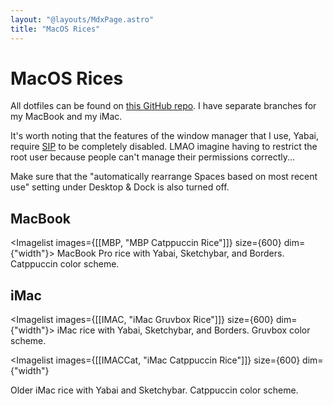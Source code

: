 ```yaml
---
layout: "@layouts/MdxPage.astro"
title: "MacOS Rices"
---
```



# MacOS Rices

All dotfiles can be found on
[this GitHub repo](https://github.com/junikimm717/imacdots). I have separate
branches for my MacBook and my iMac.

It's worth noting that the features of the window manager that I use, Yabai,
require
[SIP](https://developer.apple.com/documentation/security/disabling_and_enabling_system_integrity_protection)
to be completely disabled. LMAO imagine having to restrict the root user because
people can't manage their permissions correctly...

Make sure that the "automatically rearrange Spaces based on most recent use"
setting under Desktop & Dock is also turned off.

## MacBook


<Imagelist images={[[MBP, "MBP Catppuccin Rice"]]} size={600} dim={"width"}>
  MacBook Pro rice with Yabai, Sketchybar, and Borders. Catppuccin color scheme.
</Imagelist>

## iMac


<Imagelist images={[[IMAC, "iMac Gruvbox Rice"]]} size={600} dim={"width"}>
  iMac rice with Yabai, Sketchybar, and Borders. Gruvbox color scheme.
</Imagelist>


<Imagelist
  images={[[IMACCat, "iMac Catppuccin Rice"]]}
  size={600}
  dim={"width"}
>
  Older iMac rice with Yabai and Sketchybar. Catppuccin color scheme.
</Imagelist>
